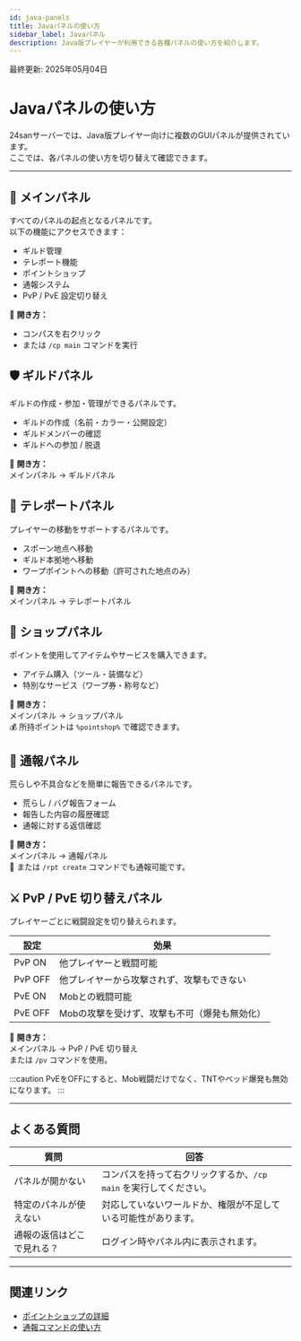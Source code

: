 ```yaml
---
id: java-panels
title: Javaパネルの使い方
sidebar_label: Javaパネル
description: Java版プレイヤーが利用できる各種パネルの使い方を紹介します。
---
```


最終更新: 2025年05月04日

# Javaパネルの使い方

24sanサーバーでは、Java版プレイヤー向けに複数のGUIパネルが提供されています。  
ここでは、各パネルの使い方を切り替えて確認できます。

---


<Tabs queryString="panel" className="tabs-java-panels">
  <TabItem value="main" label="メインパネル" default>

## 🧭 メインパネル

すべてのパネルの起点となるパネルです。  
以下の機能にアクセスできます：

- ギルド管理
- テレポート機能
- ポイントショップ
- 通報システム
- PvP / PvE 設定切り替え

📌 **開き方：**  
- コンパスを右クリック  
- または `/cp main` コマンドを実行
  </div>
  </TabItem>
  <TabItem value="guild" label="ギルドパネル">

## 🛡️ ギルドパネル

ギルドの作成・参加・管理ができるパネルです。

- ギルドの作成（名前・カラー・公開設定）
- ギルドメンバーの確認
- ギルドへの参加 / 脱退

📌 **開き方：**  
メインパネル → ギルドパネル

  </TabItem>
  <TabItem value="teleport" label="テレポートパネル">

## 🧭 テレポートパネル

プレイヤーの移動をサポートするパネルです。

- スポーン地点へ移動
- ギルド本拠地へ移動
- ワープポイントへの移動（許可された地点のみ）

📌 **開き方：**  
メインパネル → テレポートパネル

  </TabItem>
  <TabItem value="shop" label="ショップパネル">

## 🛒 ショップパネル

ポイントを使用してアイテムやサービスを購入できます。

- アイテム購入（ツール・装備など）
- 特別なサービス（ワープ券・称号など）

📌 **開き方：**  
メインパネル → ショップパネル  
💰 所持ポイントは `%pointshop%` で確認できます。

  </TabItem>
  <TabItem value="report" label="通報パネル">

## 🚨 通報パネル

荒らしや不具合などを簡単に報告できるパネルです。

- 荒らし / バグ報告フォーム
- 報告した内容の履歴確認
- 通報に対する返信確認

📌 **開き方：**  
メインパネル → 通報パネル  
💬 または `/rpt create` コマンドでも通報可能です。

  </TabItem>
  <TabItem value="versu" label="PvP-PvEパネル">

## ⚔️ PvP / PvE 切り替えパネル

プレイヤーごとに戦闘設定を切り替えられます。

| 設定 | 効果 |
|------|------|
| PvP ON | 他プレイヤーと戦闘可能 |
| PvP OFF | 他プレイヤーから攻撃されず、攻撃もできない |
| PvE ON | Mobとの戦闘可能 |
| PvE OFF | Mobの攻撃を受けず、攻撃も不可（爆発も無効化） |

📌 **開き方：**  
メインパネル → PvP / PvE 切り替え  
または `/pv` コマンドを使用。

:::caution
PvEをOFFにすると、Mob戦闘だけでなく、TNTやベッド爆発も無効になります。
:::

  </TabItem>
</Tabs>

---

## よくある質問

| 質問 | 回答 |
|------|------|
| パネルが開かない | コンパスを持って右クリックするか、`/cp main` を実行してください。 |
| 特定のパネルが使えない | 対応していないワールドか、権限が不足している可能性があります。 |
| 通報の返信はどこで見れる？ | ログイン時やパネル内に表示されます。 |

---

## 関連リンク

- [ポイントショップの詳細](/docs/join/pointshop)
- [通報コマンドの使い方](/docs/rules/report-guide)

